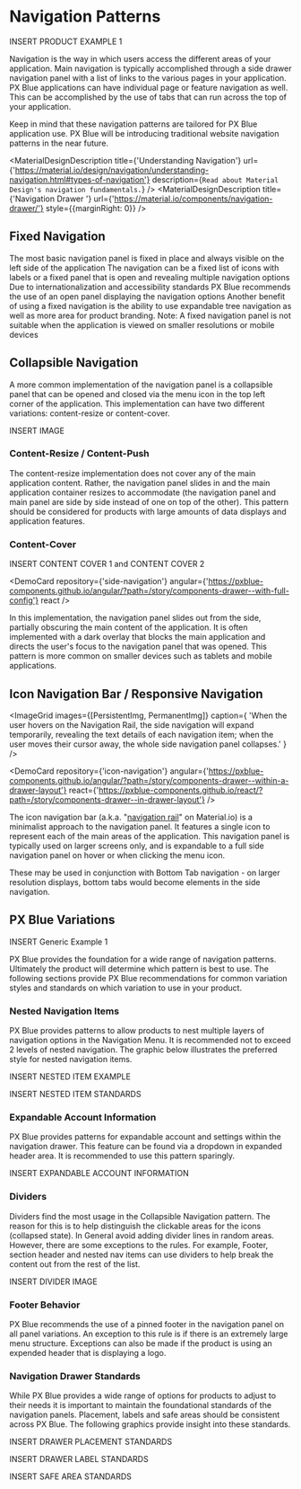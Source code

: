 
<!-- KEYWORDS: design pattern navigation drawer menu -->

# Navigation Patterns

INSERT PRODUCT EXAMPLE 1

Navigation is the way in which users access the different areas of your application. Main navigation is typically accomplished through a side drawer navigation panel with a list of links to the various pages in your application. PX Blue applications can have individual page or feature navigation as well. This can be accomplished by the use of tabs that can run across the top of your application.

Keep in mind that these navigation patterns are tailored for PX Blue application use. PX Blue will be introducing traditional website navigation patterns in the near future.


<MaterialDesignDescription
    title={'Understanding Navigation'}
    url={'https://material.io/design/navigation/understanding-navigation.html#types-of-navigation'}
    description={`Read about Material Design's navigation fundamentals.`}
/>
<MaterialDesignDescription
    title={'Navigation Drawer '}
    url={'https://material.io/components/navigation-drawer/'}
    style={{marginRight: 0}}
/>

## Fixed Navigation

The most basic navigation panel is fixed in place and always visible on the left side of the application The navigation can be a fixed list of icons with labels or a fixed panel that is open and revealing multiple navigation options Due to internationalization and accessibility standards PX Blue recommends the use of an open panel displaying the navigation options Another benefit of using a fixed navigation is the ability to use expandable tree navigation as well as more area for product branding. Note: A fixed navigation panel is not suitable when the application is viewed on smaller resolutions or mobile devices 

## Collapsible Navigation

A more common implementation of the navigation panel is a collapsible panel that can be opened and closed via the menu icon in the top left corner of the application. This implementation can have two different variations: content-resize or content-cover.

INSERT IMAGE

### Content-Resize / Content-Push

<ImageGrid images={[PermanentImg]} />

The content-resize implementation does not cover any of the main application content. Rather, the navigation panel slides in and the main application container resizes to accommodate (the navigation panel and main panel are side by side instead of one on top of the other). This pattern should be considered for products with large amounts of data displays and application features. 

### Content-Cover

INSERT CONTENT COVER 1 and CONTENT COVER 2

<ImageGrid images={[TemporaryImg]} />

<!-- @TODO switch side-navigation links over to the "Component Recommendations style" instead of a "Interactive Code example" once we have one designed. -->

<DemoCard
    repository={'side-navigation'}
    angular={'https://pxblue-components.github.io/angular/?path=/story/components-drawer--with-full-config'}
    react
/>

In this implementation, the navigation panel slides out from the side, partially obscuring the main content of the application. It is often implemented with a dark overlay that blocks the main application and directs the user's focus to the navigation panel that was opened. This pattern is more common on smaller devices such as tablets and mobile applications. 

## Icon Navigation Bar / Responsive Navigation

<ImageGrid
    images={[PersistentImg, PermanentImg]}
    caption={
        'When the user hovers on the Navigation Rail, the side navigation will expand temporarily, revealing the text details of each navigation item; when the user moves their cursor away, the whole side navigation panel collapses.'
    }
/>

<!-- @TODO switch icon-navigation links over to the "Component Recommendations style" instead of a "Interactive Code example" once we have one designed. -->

<DemoCard
    repository={'icon-navigation'}
    angular={'https://pxblue-components.github.io/angular/?path=/story/components-drawer--within-a-drawer-layout'}
    react={'https://pxblue-components.github.io/react/?path=/story/components-drawer--in-drawer-layout'}
/>

The icon navigation bar (a.k.a. "[navigation rail](https://material.io/components/navigation-rail/#anatomy)" on Material.io) is a minimalist approach to the navigation panel. It features a single icon to represent each of the main areas of the application. This navigation panel is typically used on larger screens only, and is expandable to a full side navigation panel on hover or when clicking the menu icon.

These may be used in conjunction with Bottom Tab navigation - on larger resolution displays, bottom tabs would become elements in the side navigation.

## PX Blue Variations

INSERT Generic Example 1

PX Blue provides the foundation for a wide range of navigation patterns. Ultimately the product will determine which pattern is best to use. The following sections provide PX Blue recommendations for common variation styles and standards on which variation to use in your product.

### Nested Navigation Items

PX Blue provides patterns to allow products to nest multiple layers of navigation options in the Navigation Menu. It is recommended not to exceed 2 levels of nested navigation. The graphic below illustrates the preferred style for nested navigation items.

INSERT NESTED ITEM EXAMPLE

INSERT NESTED ITEM STANDARDS

### Expandable Account Information

PX Blue provides patterns for expandable account and settings within the navigation drawer. This feature can be found via a dropdown in expanded header area. It is recommended to use this pattern sparingly.

INSERT EXPANDABLE ACCOUNT INFORMATION 

### Dividers

Dividers find the most usage in the Collapsible Navigation pattern. The reason for this is to help distinguish the clickable areas for the icons (collapsed state). In General avoid adding divider lines in random areas. However, there are some exceptions to the rules. For example, Footer, section header and nested nav items can use dividers to help break the content out from the rest of the list.

INSERT DIVIDER IMAGE

### Footer Behavior

PX Blue recommends the use of a pinned footer in the navigation panel on all panel variations. An exception to this rule is if there is an extremely large menu structure. Exceptions can also be made if the product is using an expended header that is displaying a logo. 

### Navigation Drawer Standards

While PX Blue provides a wide range of options for products to adjust to their needs it is important to maintain the foundational standards of the navigation panels. Placement, labels and safe areas should be consistent across PX Blue. The following graphics provide insight into these standards.

INSERT DRAWER PLACEMENT STANDARDS

INSERT DRAWER LABEL STANDARDS

INSERT SAFE AREA STANDARDS

